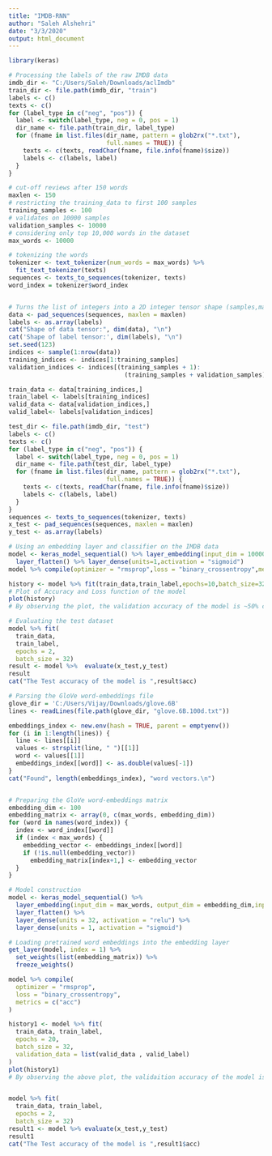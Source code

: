 ---
title: "IMDB-RNN"
author: "Saleh Alshehri"
date: "3/3/2020"
output: html_document
---
```{r}
library(keras)

# Processing the labels of the raw IMDB data
imdb_dir <- "C:/Users/Saleh/Downloads/aclImdb"
train_dir <- file.path(imdb_dir, "train")
labels <- c()
texts <- c()
for (label_type in c("neg", "pos")) {
  label <- switch(label_type, neg = 0, pos = 1)
  dir_name <- file.path(train_dir, label_type)
  for (fname in list.files(dir_name, pattern = glob2rx("*.txt"),
                           full.names = TRUE)) {
    texts <- c(texts, readChar(fname, file.info(fname)$size))
    labels <- c(labels, label)
  }
}

# cut-off reviews after 150 words
maxlen <- 150
# restricting the training_data to first 100 samples
training_samples <- 100
# validates on 10000 samples
validation_samples <- 10000
# considering only top 10,000 words in the dataset
max_words <- 10000

# tokenizing the words
tokenizer <- text_tokenizer(num_words = max_words) %>%
  fit_text_tokenizer(texts)
sequences <- texts_to_sequences(tokenizer, texts)
word_index = tokenizer$word_index


# Turns the list of integers into a 2D integer tensor shape (samples,maxlen)
data <- pad_sequences(sequences, maxlen = maxlen)
labels <- as.array(labels)
cat("Shape of data tensor:", dim(data), "\n")
cat('Shape of label tensor:', dim(labels), "\n")
set.seed(123)
indices <- sample(1:nrow(data))
training_indices <- indices[1:training_samples]
validation_indices <- indices[(training_samples + 1):
                                (training_samples + validation_samples)]

train_data <- data[training_indices,]
train_label <- labels[training_indices]
valid_data <- data[validation_indices,]
valid_label<- labels[validation_indices]

test_dir <- file.path(imdb_dir, "test")
labels <- c()
texts <- c()
for (label_type in c("neg", "pos")) {
  label <- switch(label_type, neg = 0, pos = 1)
  dir_name <- file.path(test_dir, label_type)
  for (fname in list.files(dir_name, pattern = glob2rx("*.txt"),
                           full.names = TRUE)) {
    texts <- c(texts, readChar(fname, file.info(fname)$size))
    labels <- c(labels, label)
  }
}
sequences <- texts_to_sequences(tokenizer, texts)
x_test <- pad_sequences(sequences, maxlen = maxlen)
y_test <- as.array(labels)

# Using an embedding layer and classifier on the IMDB data
model <- keras_model_sequential() %>% layer_embedding(input_dim = 10000,output_dim = 8,input_length = maxlen) %>% 
  layer_flatten() %>% layer_dense(units=1,activation = "sigmoid")
model %>% compile(optimizer = "rmsprop",loss = "binary_crossentropy",metrics=c("acc"))

history <- model %>% fit(train_data,train_label,epochs=10,batch_size=32,validation_data = list(valid_data,valid_label))
# Plot of Accuracy and Loss function of the model
plot(history)
# By observing the plot, the validation accuracy of the model is ~50% considering the first 150 words in every review with 100 samples.

# Evaluating the test dataset 
model %>% fit(
  train_data,
  train_label,
  epochs = 2,
  batch_size = 32)
result <- model %>%  evaluate(x_test,y_test)
result
cat("The Test accuracy of the model is ",result$acc)

# Parsing the GloVe word-embeddings file
glove_dir = 'C:/Users/Vijay/Downloads/glove.6B'
lines <- readLines(file.path(glove_dir, "glove.6B.100d.txt"))

embeddings_index <- new.env(hash = TRUE, parent = emptyenv())
for (i in 1:length(lines)) {
  line <- lines[[i]]
  values <- strsplit(line, " ")[[1]]
  word <- values[[1]]
  embeddings_index[[word]] <- as.double(values[-1])
}
cat("Found", length(embeddings_index), "word vectors.\n")


# Preparing the GloVe word-embeddings matrix
embedding_dim <- 100
embedding_matrix <- array(0, c(max_words, embedding_dim))
for (word in names(word_index)) {
  index <- word_index[[word]]
  if (index < max_words) {
    embedding_vector <- embeddings_index[[word]]
    if (!is.null(embedding_vector))
      embedding_matrix[index+1,] <- embedding_vector
  }
}

# Model construction
model <- keras_model_sequential() %>%
  layer_embedding(input_dim = max_words, output_dim = embedding_dim,input_length = maxlen) %>%
  layer_flatten() %>%
  layer_dense(units = 32, activation = "relu") %>%
  layer_dense(units = 1, activation = "sigmoid")

# Loading pretrained word embeddings into the embedding layer
get_layer(model, index = 1) %>%
  set_weights(list(embedding_matrix)) %>%
  freeze_weights()

model %>% compile(
  optimizer = "rmsprop",
  loss = "binary_crossentropy",
  metrics = c("acc")
)

history1 <- model %>% fit(
  train_data, train_label,
  epochs = 20,
  batch_size = 32,
  validation_data = list(valid_data , valid_label)
)
plot(history1)
# By observing the above plot, the validaition accuracy of the model is ~50% with 100 samples in the training dataset.THe model quickly starts overfitting with small number of traning samples. Hence with having few traning samples, performance is highly dependent on exactly which 100 samples are choosen and choosing at random. 


model %>% fit(
  train_data, train_label,
  epochs = 2,
  batch_size = 32)
result1 <- model %>% evaluate(x_test,y_test)
result1
cat("The Test accuracy of the model is ",result1$acc)





```

